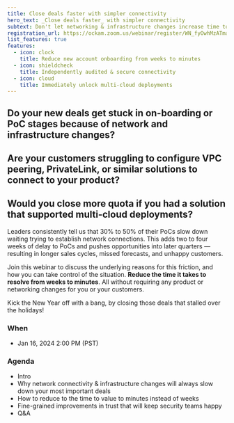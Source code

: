 ```yaml
---
title: Close deals faster with simpler connectivity
hero_text: _Close deals faster_ with simpler connectivity
subtext: Don't let networking & infrastructure changes increase time to value
registration_url: https://ockam.zoom.us/webinar/register/WN_fyOwhMzATmaUDR3DeCkgsA#/registration
list_features: true
features:
  - icon: clock
    title: Reduce new account onboarding from weeks to minutes
  - icon: shieldcheck
    title: Independently audited & secure connectivity
  - icon: cloud
    title: Immediately unlock multi-cloud deployments
---
```


## Do your new deals get stuck in on-boarding or PoC stages because of network and infrastructure changes? 
## Are your customers struggling to configure VPC peering, PrivateLink, or similar solutions to connect to your product? 
## Would you close more quota if you had a solution that supported multi-cloud deployments?

Leaders consistently tell us that 30% to 50% of their PoCs slow 
down waiting trying to establish network connections. This adds two to four 
weeks of delay to PoCs and pushes opportunities into later quarters &mdash; 
resulting in longer sales cycles, missed forecasts, and unhappy customers.

Join this webinar to discuss the underlying reasons for this friction, and how 
you can take control of the situation. **Reduce the time it takes to resolve 
from weeks to minutes**. All without requiring any product or networking changes 
for you or your customers. 

Kick the New Year off with a bang, by closing those deals that stalled over the holidays! 

### When

* Jan 16, 2024 2:00 PM (PST)

### Agenda

* Intro
* Why network connectivity & infrastructure changes will always slow down your most important deals
* How to reduce to the time to value to minutes instead of weeks
* Fine-grained improvements in trust that will keep security teams happy
* Q&A